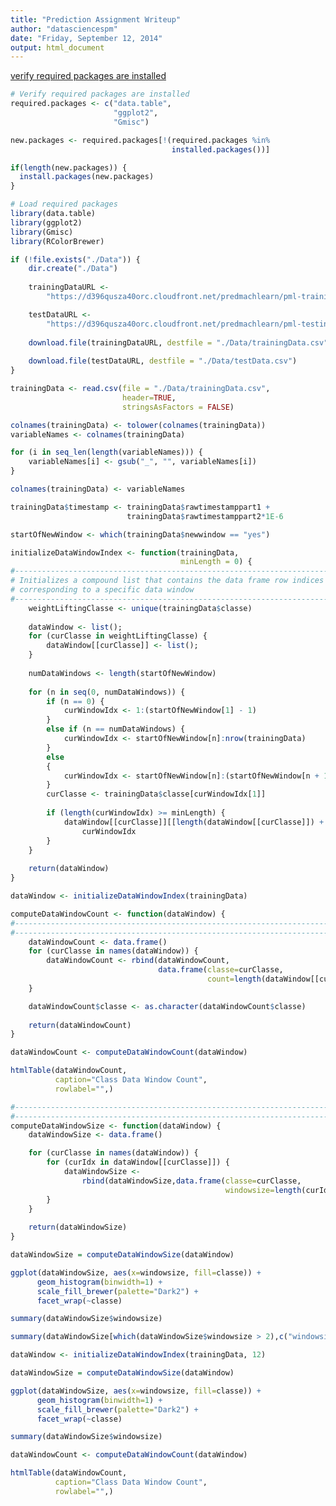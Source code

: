 ```yaml
---
title: "Prediction Assignment Writeup"
author: "datasciencespm"
date: "Friday, September 12, 2014"
output: html_document
---
```

[verify required packages are installed][1]
```r

# Verify required packages are installed
required.packages <- c("data.table",
                       "ggplot2",
                       "Gmisc")

new.packages <- required.packages[!(required.packages %in% 
                                    installed.packages())]

if(length(new.packages)) {
  install.packages(new.packages)
} 

# Load required packages
library(data.table)
library(ggplot2)
library(Gmisc)
library(RColorBrewer)
```

```r
if (!file.exists("./Data")) {
    dir.create("./Data")
    
    trainingDataURL <- 
        "https://d396qusza40orc.cloudfront.net/predmachlearn/pml-training.csv"

    testDataURL <-
        "https://d396qusza40orc.cloudfront.net/predmachlearn/pml-testing.csv"
    
    download.file(trainingDataURL, destfile = "./Data/trainingData.csv")
    
    download.file(testDataURL, destfile = "./Data/testData.csv")
}

trainingData <- read.csv(file = "./Data/trainingData.csv",
                         header=TRUE,
                         stringsAsFactors = FALSE)

colnames(trainingData) <- tolower(colnames(trainingData))
variableNames <- colnames(trainingData)

for (i in seq_len(length(variableNames))) {
    variableNames[i] <- gsub("_", "", variableNames[i])
}

colnames(trainingData) <- variableNames

trainingData$timestamp <- trainingData$rawtimestamppart1 + 
                          trainingData$rawtimestamppart2*1E-6
```

```r
startOfNewWindow <- which(trainingData$newwindow == "yes")

initializeDataWindowIndex <- function(trainingData,
                                      minLength = 0) {
#------------------------------------------------------------------------
# Initializes a compound list that contains the data frame row indices
# corresponding to a specific data window
#------------------------------------------------------------------------
    weightLiftingClasse <- unique(trainingData$classe)
    
    dataWindow <- list();
    for (curClasse in weightLiftingClasse) {
        dataWindow[[curClasse]] <- list();    
    }
    
    numDataWindows <- length(startOfNewWindow)
    
    for (n in seq(0, numDataWindows)) {
        if (n == 0) {
            curWindowIdx <- 1:(startOfNewWindow[1] - 1)
        }
        else if (n == numDataWindows) {
            curWindowIdx <- startOfNewWindow[n]:nrow(trainingData)
        }
        else
        {
            curWindowIdx <- startOfNewWindow[n]:(startOfNewWindow[n + 1]- 1)
        }
        curClasse <- trainingData$classe[curWindowIdx[1]]
    
        if (length(curWindowIdx) >= minLength) {
            dataWindow[[curClasse]][[length(dataWindow[[curClasse]]) + 1]] <- 
                curWindowIdx            
        }
    }
    
    return(dataWindow)
}

dataWindow <- initializeDataWindowIndex(trainingData)

computeDataWindowCount <- function(dataWindow) {
#------------------------------------------------------------------------
#------------------------------------------------------------------------
    dataWindowCount <- data.frame()
    for (curClasse in names(dataWindow)) {
        dataWindowCount <- rbind(dataWindowCount,
                                 data.frame(classe=curClasse,
                                            count=length(dataWindow[[curClasse]])))
    }

    dataWindowCount$classe <- as.character(dataWindowCount$classe)
    
    return(dataWindowCount)
}

dataWindowCount <- computeDataWindowCount(dataWindow)

htmlTable(dataWindowCount,
          caption="Class Data Window Count",
          rowlabel="",)
```

```r
#------------------------------------------------------------------------
#------------------------------------------------------------------------
computeDataWindowSize <- function(dataWindow) {
    dataWindowSize <- data.frame()

    for (curClasse in names(dataWindow)) {
        for (curIdx in dataWindow[[curClasse]]) {
            dataWindowSize <- 
                rbind(dataWindowSize,data.frame(classe=curClasse,
                                                windowsize=length(curIdx)))
        }
    }
    
    return(dataWindowSize)
}

dataWindowSize = computeDataWindowSize(dataWindow)

ggplot(dataWindowSize, aes(x=windowsize, fill=classe)) + 
      geom_histogram(binwidth=1) + 
      scale_fill_brewer(palette="Dark2") + 
      facet_wrap(~classe)

summary(dataWindowSize$windowsize)

summary(dataWindowSize[which(dataWindowSize$windowsize > 2),c("windowsize")])
```

```r
dataWindow <- initializeDataWindowIndex(trainingData, 12)

dataWindowSize = computeDataWindowSize(dataWindow)

ggplot(dataWindowSize, aes(x=windowsize, fill=classe)) + 
      geom_histogram(binwidth=1) + 
      scale_fill_brewer(palette="Dark2") + 
      facet_wrap(~classe)

summary(dataWindowSize$windowsize)

dataWindowCount <- computeDataWindowCount(dataWindow)

htmlTable(dataWindowCount,
          caption="Class Data Window Count",
          rowlabel="",)
```


[1]: http://stackoverflow.com/questions/9341635/how-can-i-check-for-installed-r-packages-before-running-install-packages
[2]: http://stackoverflow.com/questions/4605206/drop-columns-r-data-frame
[3]: http://stackoverflow.com/questions/5430338/remove-data-frame-row-names-when-using-xtable
[4]: http://tex.stackexchange.com/questions/165329/controlling-formatting-options-for-xtable
[5]: http://stackoverflow.com/questions/8446218/how-to-see-an-html-page-on-github-as-a-normal-rendered-html-page-to-see-preview
